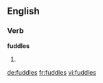==English==

===Verb===
'''fuddles'''

# {{third-person singular of|fuddle}}

[[de:fuddles]]
[[fr:fuddles]]
[[vi:fuddles]]
